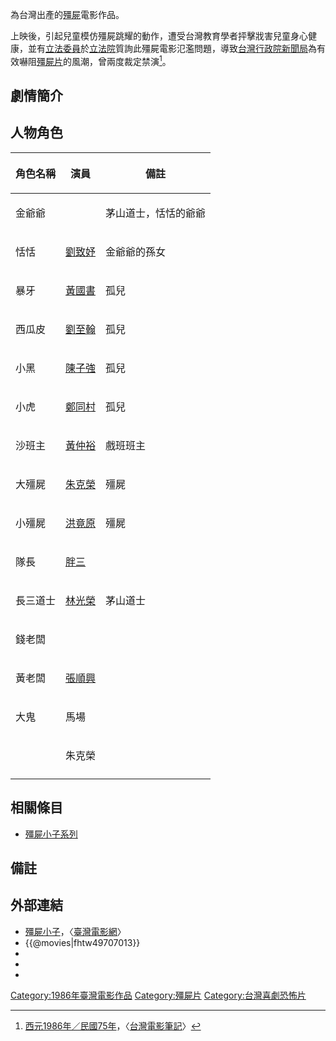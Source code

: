 {{Infobox Film
|  name               = 殭屍小子
|  original_name      = ''{{lang|en|Hello Dracula}}''
|  image              =  
|  caption            = 
|  director           = [[趙中興|趙中興]] 
|  producer_2         = 林和平
|  writer             = [[姚慶康|姚慶康]]
|  starring           = [[金塗|金塗]]<br>[[劉致妤|劉致妤]]<br>[[陳子強|陳子強]]<br>[[黃國書|黃國書]]<br>[[劉致翰|劉致翰]]<br>[[胖三|胖三]]
|  music              = [[席裕龍|席裕龍]]
|  cinematography     = [[莊胤建|莊胤建]]
|  editing            = [[江煌雄|江煌雄]]
|  production_company = [[金格影藝有限公司|金格影藝有限公司]]
|  distributor        = [[學者有限公司|學者有限公司]]
|  released           = {{TWN}}：{{film date|1986|6|20}}<br>{{JPN}}：{{start date|1987|1|12}}
|  runtime            = 91 分鐘
|  country            = {{TW}}
|  language           = 華語
|  awards             = 
|  budget             = 
|  gross              = [[新台幣|$]]4,458,940<ref>[http://cinema.nccu.edu.tw/BOX/3A/3A86.HTM 1986年台灣票房] {{webarchive|url=https://web.archive.org/web/20080501023432/http://cinema.nccu.edu.tw/BOX/3A/3A86.HTM |date=2008-05-01 }}，〈[[台灣電影資料庫|台灣電影資料庫]]〉</ref>
|  amg_id             = 
|  imdb_id            = tt0122103
|  preceded_by        =
|  followed_by        = [[哈囉殭屍|哈囉殭屍]]
| tw_name = 殭屍小子
| hk_name = 殭屍小子
| cn_name = —
}}

{{engname|《殭屍小子》|''Hello Dracula''}}為台灣出產的[[殭屍|殭屍]]電影作品。

上映後，引起兒童模仿殭屍跳耀的動作，遭受台灣教育學者抨擊戕害兒童身心健康，並有[[立法委員|立法委員]]於[[立法院|立法院]]質詢此殭屍電影氾濫問題，導致[[中華民國|台灣]][[行政院新聞局|行政院新聞局]]為有效嚇阻[[殭屍片|殭屍片]]的風潮，曾兩度裁定禁演<ref>[http://movie.cca.gov.tw/History/Search.asp?ID=544&Country=1 西元1986年／民國75年]{{dead link|date=2018年1月 |bot=InternetArchiveBot |fix-attempted=yes }}，〈[[台灣電影筆記|台灣電影筆記]]〉</ref>。

== 劇情簡介 ==
{{no plot}}

== 人物角色 ==
{| class="wikitable" 
|- 
! 角色名稱 || 演員 || 備註
|- 
| 金爺爺 || {{box|[[金塗|金塗]]}}  || 茅山道士，恬恬的爺爺
|- 
| 恬恬 || [[劉致妤|劉致妤]] ||金爺爺的孫女
|- 
| 暴牙 || [[黃國書|黃國書]] || 孤兒
|- 
| 西瓜皮 || [[劉至翰|劉至翰]] || 孤兒
|- 
| 小黑 || [[陳子強|陳子強]] || 孤兒
|- 
| 小虎 || [[鄭同村|鄭同村]] || 孤兒
|- 
| 沙班主 || [[黃仲裕|黃仲裕]] || 戲班班主
|- 
| 大殭屍 || [[朱克榮|朱克榮]] || 殭屍
|- 
| 小殭屍 || [[洪竟原|洪竟原]] || 殭屍
|- 
| 隊長 || [[胖三|胖三]] ||
|- 
| 長三道士 || [[林光榮|林光榮]] || 茅山道士
|- 
| 錢老闆 || {{box|[[陳松勇|陳松勇]]}}  ||
|- 
| 黃老闆 || [[張順興|張順興]] || 
|- 
| 大鬼 || 馬場 ||
|- 
|  || 朱克榮 ||
|- 
|}

== 相關條目 ==
*[[殭屍小子系列|殭屍小子系列]]

== 備註 ==
<references/>

== 外部連結 ==
*[https://web.archive.org/web/20070927205930/http://www.taiwancinema.com/ct.asp?xItem=25855&ctNode=38 殭屍小子]，〈[[臺灣電影網|臺灣電影網]]〉
*{{@movies|fhtw49707013}}
*{{hkmdb title|11751}}
*{{douban}}
*{{imdb title|0122103}}

{{趙中興}}
[[Category:1986年臺灣電影作品|Category:1986年臺灣電影作品]]
[[Category:殭屍片|Category:殭屍片]]
[[Category:台灣喜劇恐怖片|Category:台灣喜劇恐怖片]]
